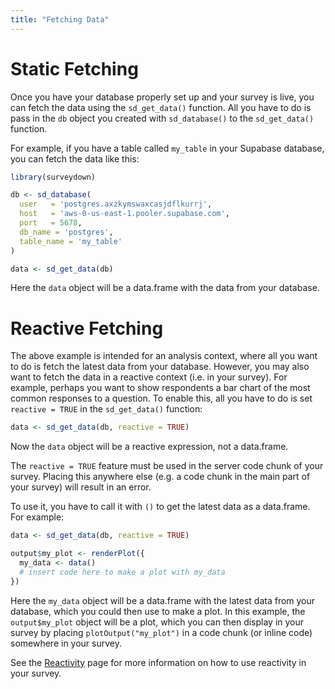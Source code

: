 ```yaml
---
title: "Fetching Data"
---
```


# Static Fetching

Once you have your database properly set up and your survey is live, you can fetch the data using the `sd_get_data()` function. All you have to do is pass in the `db` object you created with `sd_database()` to the `sd_get_data()` function. 

For example, if you have a table called `my_table` in your Supabase database, you can fetch the data like this:

```r
library(surveydown)

db <- sd_database(
  user   = 'postgres.axzkymswaxcasjdflkurrj',
  host   = 'aws-0-us-east-1.pooler.supabase.com',
  port   = 5678,
  db_name = 'postgres',
  table_name = 'my_table'
)

data <- sd_get_data(db)
```

Here the `data` object will be a data.frame with the data from your database.

# Reactive Fetching

The above example is intended for an analysis context, where all you want to do is fetch the latest data from your database. However, you may also want to fetch the data in a reactive context (i.e. in your survey). For example, perhaps you want to show respondents a bar chart of the most common responses to a question. To enable this, all you have to do is set `reactive = TRUE` in the `sd_get_data()` function:

```r
data <- sd_get_data(db, reactive = TRUE)
```

Now the `data` object will be a reactive expression, not a data.frame. 

::: {.callout-important}

The `reactive = TRUE` feature must be used in the server code chunk of your survey. Placing this anywhere else (e.g. a code chunk in the main part of your survey) will result in an error.

:::

To use it, you have to call it with `()` to get the latest data as a data.frame. For example:

```r
data <- sd_get_data(db, reactive = TRUE)

output$my_plot <- renderPlot({  
  my_data <- data()
  # insert code here to make a plot with my_data
})
```

Here the `my_data` object will be a data.frame with the latest data from your database, which you could then use to make a plot. In this example, the `output$my_plot` object will be a plot, which you can then display in your survey by placing `plotOutput("my_plot")` in a code chunk (or inline code) somewhere in your survey.

See the [Reactivity](reactivity.qmd) page for more information on how to use reactivity in your survey.
